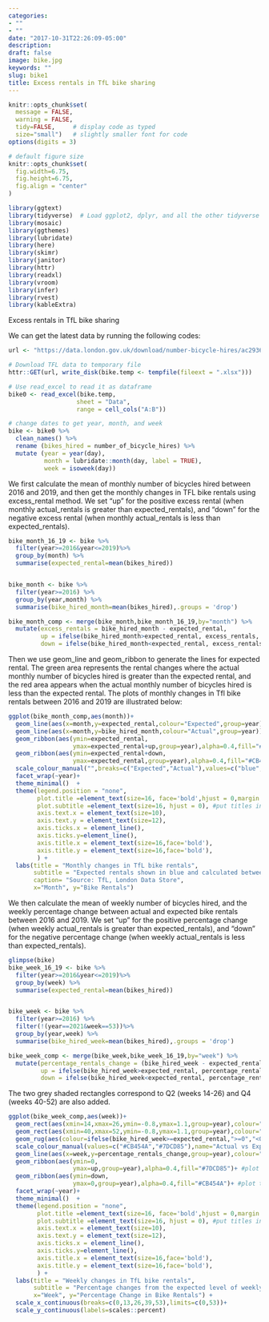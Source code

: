 ```yaml
---
categories:
- ""
- ""
date: "2017-10-31T22:26:09-05:00"
description:
draft: false
image: bike.jpg
keywords: ""
slug: bike1
title: Excess rentals in TfL bike sharing
---
```


```r
knitr::opts_chunk$set(
  message = FALSE, 
  warning = FALSE, 
  tidy=FALSE,     # display code as typed
  size="small")   # slightly smaller font for code
options(digits = 3)

# default figure size
knitr::opts_chunk$set(
  fig.width=6.75, 
  fig.height=6.75,
  fig.align = "center"
)
```


```r

library(ggtext)
library(tidyverse)  # Load ggplot2, dplyr, and all the other tidyverse packages
library(mosaic)
library(ggthemes)
library(lubridate)
library(here)
library(skimr)
library(janitor)
library(httr)
library(readxl)
library(vroom)
library(infer)
library(rvest)
library(kableExtra)
```


Excess rentals in TfL bike sharing

We can get the latest data by running the following codes:

```r
url <- "https://data.london.gov.uk/download/number-bicycle-hires/ac29363e-e0cb-47cc-a97a-e216d900a6b0/tfl-daily-cycle-hires.xlsx"

# Download TFL data to temporary file
httr::GET(url, write_disk(bike.temp <- tempfile(fileext = ".xlsx")))

# Use read_excel to read it as dataframe
bike0 <- read_excel(bike.temp,
                   sheet = "Data",
                   range = cell_cols("A:B"))

# change dates to get year, month, and week
bike <- bike0 %>% 
  clean_names() %>% 
  rename (bikes_hired = number_of_bicycle_hires) %>% 
  mutate (year = year(day),
          month = lubridate::month(day, label = TRUE),
          week = isoweek(day))
```



We first calculate the mean of monthly number of bicycles hired between 2016 and 2019, and then get the monthly changes in TFL bike rentals using excess_rental method. We set "up" for the positive excess rental (when monthly actual_rentals is greater than expected_rentals), and "down" for the negative excess rental (when monthly actual_rentals is less than expected_rentals).

```r
bike_month_16_19 <- bike %>%
  filter(year>=2016&year<=2019)%>%
  group_by(month) %>%
  summarise(expected_rental=mean(bikes_hired))


bike_month <- bike %>%
  filter(year>=2016) %>%
  group_by(year,month) %>%
  summarise(bike_hired_month=mean(bikes_hired),.groups = 'drop')

bike_month_comp <- merge(bike_month,bike_month_16_19,by="month") %>%
  mutate(excess_rentals = bike_hired_month - expected_rental,
         up = ifelse(bike_hired_month>expected_rental, excess_rentals, 0), #up gives the diffrence between actual and expected rentals when actual>expected
         down = ifelse(bike_hired_month<expected_rental, excess_rentals, 0)) #down gives the diffrence between actual and expected rentals when actual<expected

```

Then we use geom_line and geom_ribbon to generate the lines for expected rental. The green area represents the rental changes where the actual monthly number of bicycles hired is greater than the expected rental, and the red area appears when the actual monthly number of bicycles hired is less than the expected rental. The plots of monthly changes in Tfl bike rentals between 2016 and 2019 are illustrated below:

```r
ggplot(bike_month_comp,aes(month))+
  geom_line(aes(x=month,y=expected_rental,colour="Expected",group=year),size=1)+
  geom_line(aes(x=month,y=bike_hired_month,colour="Actual",group=year))+
  geom_ribbon(aes(ymin=expected_rental,
                  ymax=expected_rental+up,group=year),alpha=0.4,fill="#7DCD85")+ #plot the areas in green using up when actual>expected
  geom_ribbon(aes(ymin=expected_rental+down,
                  ymax=expected_rental,group=year),alpha=0.4,fill="#CB454A")+ #plot the areas in red when using down actual>expected
  scale_colour_manual("",breaks=c("Expected","Actual"),values=c("blue","black"))+ 
  facet_wrap(~year)+
  theme_minimal()  +
  theme(legend.position = "none",
        plot.title =element_text(size=16, face='bold',hjust = 0,margin = margin(10,0,10,0)),
        plot.subtitle =element_text(size=16, hjust = 0), #put titles in the middle
        axis.text.x = element_text(size=10),
        axis.text.y = element_text(size=12),
        axis.ticks.x = element_line(),
        axis.ticks.y=element_line(),
        axis.title.x = element_text(size=16,face='bold'),
        axis.title.y = element_text(size=16,face='bold'),
        ) +
  labs(title = "Monthly changes in TfL bike rentals", 
       subtitle = "Expected rentals shown in blue and calculated between 2016-2019, Actual rentals shown in black", 
       caption= "Source: TfL, London Data Store",
       x="Month", y="Bike Rentals") 

```


We then calculate the mean of weekly number of bicycles hired, and the weekly percentage change between actual and expected bike rentals between 2016 and 2019. We set "up" for the positive percentage change (when weekly actual_rentals is greater than expected_rentals), and "down" for the negative percentage change (when weekly actual_rentals is less than expected_rentals).

```r
glimpse(bike)
bike_week_16_19 <- bike %>%
  filter(year>=2016&year<=2019)%>%
  group_by(week) %>%
  summarise(expected_rental=mean(bikes_hired))


bike_week <- bike %>%
  filter(year>=2016) %>%
  filter(!(year==2021&week==53))%>%
  group_by(year,week) %>%
  summarise(bike_hired_week=mean(bikes_hired),.groups = 'drop')

bike_week_comp <- merge(bike_week,bike_week_16_19,by="week") %>%
  mutate(percentage_rentals_change = (bike_hired_week - expected_rental)/expected_rental,
         up = ifelse(bike_hired_week>expected_rental, percentage_rentals_change, 0), #up gives the percentage diffrence between actual and expected rentals when actual>expected
         down = ifelse(bike_hired_week<expected_rental, percentage_rentals_change, 0)) #down gives the percentage diffrence between actual and expected rentals when actual<expected

```

The two grey shaded rectangles correspond to Q2 (weeks 14-26) and Q4 (weeks 40-52) are also added.

```r
ggplot(bike_week_comp,aes(week))+
  geom_rect(aes(xmin=14,xmax=26,ymin=-0.8,ymax=1.1,group=year),colour="grey",alpha=0.002)+ #plot rectangles for Q2 
  geom_rect(aes(xmin=40,xmax=52,ymin=-0.8,ymax=1.1,group=year),colour="grey",alpha=0.002)+ #plot rectangles for Q4
  geom_rug(aes(colour=ifelse(bike_hired_week>=expected_rental,">=0","<0")),sides="b")+ #plot rug for x asis
  scale_colour_manual(values=c("#CB454A","#7DCD85"),name="Actual vs Expected ", guide=FALSE)+
  geom_line(aes(x=week,y=percentage_rentals_change,group=year),colour="black",size=0.5)+
  geom_ribbon(aes(ymin=0,
                  ymax=up,group=year),alpha=0.4,fill="#7DCD85")+ #plot the areas in green using up when actual>expected
  geom_ribbon(aes(ymin=down,
                  ymax=0,group=year),alpha=0.4,fill="#CB454A")+ #plot the areas in red using up when actual>expected
  facet_wrap(~year)+
  theme_minimal()  +
  theme(legend.position = "none",
        plot.title =element_text(size=16, face='bold',hjust = 0,margin = margin(10,0,10,0)),
        plot.subtitle =element_text(size=16, hjust = 0), #put titles in the middle
        axis.text.x = element_text(size=10),
        axis.text.y = element_text(size=12),
        axis.ticks.x = element_line(),
        axis.ticks.y=element_line(),
        axis.title.x = element_text(size=16,face='bold'),
        axis.title.y = element_text(size=16,face='bold'),
        ) +
  labs(title = "Weekly changes in TfL bike rentals", 
       subtitle = "Percentage changes from the expected level of weekly rentals", caption= "Source: TfL, London Data Store",
       x="Week", y="Percentage Change in Bike Rentals") +
  scale_x_continuous(breaks=c(0,13,26,39,53),limits=c(0,53))+
  scale_y_continuous(labels=scales::percent)

```


